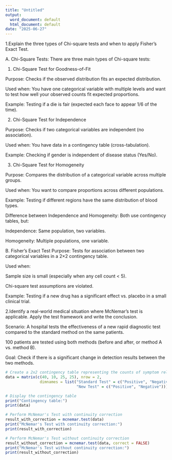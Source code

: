 ---
title: "Untitled"
output:
  word_document: default
  html_document: default
date: "2025-06-27"
---

1.Explain the three types of Chi-square tests and when to apply Fisher’s Exact Test.

A. Chi-Square Tests:
There are three main types of Chi-square tests:

1. Chi-Square Test for Goodness-of-Fit

Purpose: Checks if the observed distribution fits an expected distribution.

Used when: You have one categorical variable with multiple levels and want to test how well your observed counts fit expected proportions.

Example: Testing if a die is fair (expected each face to appear 1/6 of the time).

2. Chi-Square Test for Independence

Purpose: Checks if two categorical variables are independent (no association).

Used when: You have data in a contingency table (cross-tabulation).

Example: Checking if gender is independent of disease status (Yes/No).

3. Chi-Square Test for Homogeneity

Purpose: Compares the distribution of a categorical variable across multiple groups.

Used when: You want to compare proportions across different populations.

Example: Testing if different regions have the same distribution of blood types.

Difference between Independence and Homogeneity:
Both use contingency tables, but:

Independence: Same population, two variables.

Homogeneity: Multiple populations, one variable.

B. Fisher’s Exact Test
Purpose: Tests for association between two categorical variables in a 2×2 contingency table.

Used when:

Sample size is small (especially when any cell count < 5).

Chi-square test assumptions are violated.

Example: Testing if a new drug has a significant effect vs. placebo in a small clinical trial.




2.Identify a real-world medical situation where McNemar’s test is applicable. Apply the test framework and write the conclusion.

Scenario:
A hospital tests the effectiveness of a new rapid diagnostic test compared to the standard method on the same patients.

100 patients are tested using both methods (before and after, or method A vs. method B).

Goal: Check if there is a significant change in detection results between the two methods.

```{r}
# Create a 2x2 contingency table representing the counts of symptom relief outcomes
data = matrix(c(40, 10, 25, 25), nrow = 2,
               dimnames = list("Standard Test" = c("Positive", "Negative"),
                               "New Test" = c("Positive", "Negative")))

# Display the contingency table
print("Contingency table:")
print(data)

# Perform McNemar's Test with continuity correction
result_with_correction = mcnemar.test(data)
print("McNemar's Test with continuity correction:")
print(result_with_correction)

# Perform McNemar's Test without continuity correction
result_without_correction = mcnemar.test(data, correct = FALSE)
print("McNemar's Test without continuity correction:")
print(result_without_correction)
```




